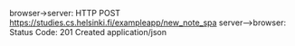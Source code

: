 browser->server: HTTP POST https://studies.cs.helsinki.fi/exampleapp/new_note_spa
server-->browser: Status Code: 201 Created application/json